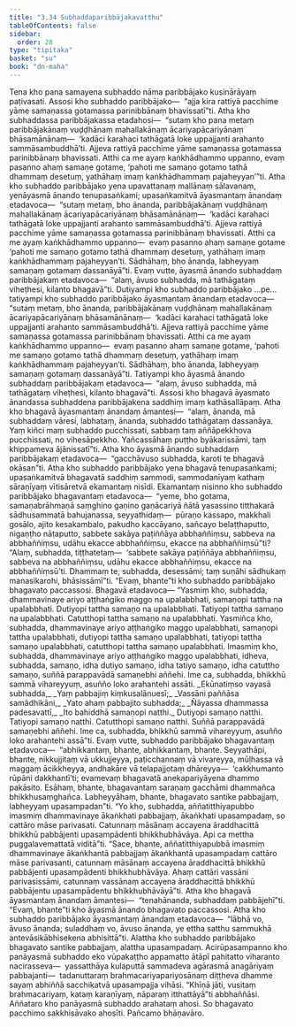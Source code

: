```yaml
---
title: "3.34 Subhaddaparibbājakavatthu"
tableOfContents: false
sidebar:
  order: 28
type: "tipitaka"
basket: "su"
book: "dn-maha"
---
```



<DynamicBreadcrumb />

<Division number="212" book="dn-maha">

<Paragraph number="475" book="dn-maha">
Tena kho pana samayena subhaddo nāma paribbājako kusinārāyaṃ paṭivasati. Assosi kho subhaddo paribbājako—  “ajja kira rattiyā pacchime yāme samaṇassa gotamassa parinibbānaṃ bhavissatī”ti. Atha kho subhaddassa paribbājakassa etadahosi—  “sutaṃ kho pana metaṃ paribbājakānaṃ vuḍḍhānaṃ mahallakānaṃ ācariyapācariyānaṃ bhāsamānānaṃ—  ‘kadāci karahaci tathāgatā loke uppajjanti arahanto sammāsambuddhā’ti. Ajjeva rattiyā pacchime yāme samaṇassa gotamassa parinibbānaṃ bhavissati. Atthi ca me ayaṃ kaṅkhādhammo uppanno, evaṃ pasanno ahaṃ samaṇe gotame, ‘pahoti me samaṇo gotamo tathā dhammaṃ desetuṃ, yathāhaṃ imaṃ kaṅkhādhammaṃ pajaheyyan’”ti.
</Paragraph>

<Paragraph number="476" book="dn-maha">
Atha kho subhaddo paribbājako yena upavattanaṃ mallānaṃ sālavanaṃ, yenāyasmā ānando tenupasaṅkami; upasaṅkamitvā āyasmantaṃ ānandaṃ etadavoca—  “sutaṃ metaṃ, bho ānanda, paribbājakānaṃ vuḍḍhānaṃ mahallakānaṃ ācariyapācariyānaṃ bhāsamānānaṃ—  ‘kadāci karahaci tathāgatā loke uppajjanti arahanto sammāsambuddhā’ti. Ajjeva rattiyā pacchime yāme samaṇassa gotamassa parinibbānaṃ bhavissati. Atthi ca me ayaṃ kaṅkhādhammo uppanno—  evaṃ pasanno ahaṃ samaṇe gotame ‘pahoti me samaṇo gotamo tathā dhammaṃ desetuṃ, yathāhaṃ imaṃ kaṅkhādhammaṃ pajaheyyan’ti. Sādhāhaṃ, bho ānanda, labheyyaṃ samaṇaṃ gotamaṃ dassanāyā”ti. Evaṃ vutte, āyasmā ānando subhaddaṃ paribbājakaṃ etadavoca—  “alaṃ, āvuso subhadda, mā tathāgataṃ viheṭhesi, kilanto bhagavā”ti. Dutiyampi kho subhaddo paribbājako …pe…  tatiyampi kho subhaddo paribbājako āyasmantaṃ ānandaṃ etadavoca—  “sutaṃ metaṃ, bho ānanda, paribbājakānaṃ vuḍḍhānaṃ mahallakānaṃ ācariyapācariyānaṃ bhāsamānānaṃ—  ‘kadāci karahaci tathāgatā loke uppajjanti arahanto sammāsambuddhā’ti. Ajjeva rattiyā pacchime yāme samaṇassa gotamassa parinibbānaṃ bhavissati. Atthi ca me ayaṃ kaṅkhādhammo uppanno—  evaṃ pasanno ahaṃ samaṇe gotame, ‘pahoti me samaṇo gotamo tathā dhammaṃ desetuṃ, yathāhaṃ imaṃ kaṅkhādhammaṃ pajaheyyan’ti. Sādhāhaṃ, bho ānanda, labheyyaṃ samaṇaṃ gotamaṃ dassanāyā”ti. Tatiyampi kho āyasmā ānando subhaddaṃ paribbājakaṃ etadavoca—  “alaṃ, āvuso subhadda, mā tathāgataṃ viheṭhesi, kilanto bhagavā”ti.
</Paragraph>

</Division>
<Division number="213" book="dn-maha">

<Paragraph number="477" book="dn-maha">
Assosi kho bhagavā āyasmato ānandassa subhaddena paribbājakena saddhiṃ imaṃ kathāsallāpaṃ. Atha kho bhagavā āyasmantaṃ ānandaṃ āmantesi—  “alaṃ, ānanda, mā subhaddaṃ vāresi, labhataṃ, ānanda, subhaddo tathāgataṃ dassanāya. Yaṃ kiñci maṃ subhaddo pucchissati, sabbaṃ taṃ aññāpekkhova pucchissati, no vihesāpekkho. Yañcassāhaṃ puṭṭho byākarissāmi, taṃ khippameva ājānissatī”ti. Atha kho āyasmā ānando subhaddaṃ paribbājakaṃ etadavoca—  “gacchāvuso subhadda, karoti te bhagavā okāsan”ti. Atha kho subhaddo paribbājako yena bhagavā tenupasaṅkami; upasaṅkamitvā bhagavatā saddhiṃ sammodi, sammodanīyaṃ kathaṃ sāraṇīyaṃ vītisāretvā ekamantaṃ nisīdi. Ekamantaṃ nisinno kho subhaddo paribbājako bhagavantaṃ etadavoca—  “yeme, bho gotama, samaṇabrāhmaṇā saṃghino gaṇino gaṇācariyā ñātā yasassino titthakarā sādhusammatā bahujanassa, seyyathidaṃ—  pūraṇo kassapo, makkhali gosālo, ajito kesakambalo, pakudho kaccāyano, sañcayo belaṭṭhaputto, nigaṇṭho nāṭaputto, sabbete sakāya paṭiññāya abbhaññiṃsu, sabbeva na abbhaññiṃsu, udāhu ekacce abbhaññiṃsu, ekacce na abbhaññiṃsū”ti? “Alaṃ, subhadda, tiṭṭhatetaṃ—  ‘sabbete sakāya paṭiññāya abbhaññiṃsu, sabbeva na abbhaññiṃsu, udāhu ekacce abbhaññiṃsu, ekacce na abbhaññiṃsū’ti. Dhammaṃ te, subhadda, desessāmi; taṃ suṇāhi sādhukaṃ manasikarohi, bhāsissāmī”ti. “Evaṃ, bhante”ti kho subhaddo paribbājako bhagavato paccassosi. Bhagavā etadavoca—
</Paragraph>

</Division>
<Division number="214" book="dn-maha">

<Paragraph number="478" book="dn-maha">
“Yasmiṃ kho, subhadda, dhammavinaye ariyo aṭṭhaṅgiko maggo na upalabbhati, samaṇopi tattha na upalabbhati. Dutiyopi tattha samaṇo na upalabbhati. Tatiyopi tattha samaṇo na upalabbhati. Catutthopi tattha samaṇo na upalabbhati. Yasmiñca kho, subhadda, dhammavinaye ariyo aṭṭhaṅgiko maggo upalabbhati, samaṇopi tattha upalabbhati, dutiyopi tattha samaṇo upalabbhati, tatiyopi tattha samaṇo upalabbhati, catutthopi tattha samaṇo upalabbhati. Imasmiṃ kho, subhadda, dhammavinaye ariyo aṭṭhaṅgiko maggo upalabbhati, idheva, subhadda, samaṇo, idha dutiyo samaṇo, idha tatiyo samaṇo, idha catuttho samaṇo, suññā parappavādā samaṇebhi aññehi. Ime ca, subhadda, bhikkhū sammā vihareyyuṃ, asuñño loko arahantehi assāti.
</Paragraph>

<Paragraph number="479" type="verses" book="dn-maha">
_Ekūnatiṃso vayasā subhadda,_  
_Yaṃ pabbajiṃ kiṃkusalānuesī;_  
_Vassāni paññāsa samādhikāni,_  
_Yato ahaṃ pabbajito subhadda;_  
_Ñāyassa dhammassa padesavattī,_  
_Ito bahiddhā samaṇopi natthi._  

</Paragraph>

<Paragraph number="480" book="dn-maha">
Dutiyopi samaṇo natthi. Tatiyopi samaṇo natthi. Catutthopi samaṇo natthi. Suññā parappavādā samaṇebhi aññehi. Ime ca, subhadda, bhikkhū sammā vihareyyuṃ, asuñño loko arahantehi assā”ti.
</Paragraph>

</Division>
<Division number="215" book="dn-maha">

<Paragraph number="481" book="dn-maha">
Evaṃ vutte, subhaddo paribbājako bhagavantaṃ etadavoca—  “abhikkantaṃ, bhante, abhikkantaṃ, bhante. Seyyathāpi, bhante, nikkujjitaṃ vā ukkujjeyya, paṭicchannaṃ vā vivareyya, mūḷhassa vā maggaṃ ācikkheyya, andhakāre vā telapajjotaṃ dhāreyya—  ‘cakkhumanto rūpāni dakkhantī’ti; evamevaṃ bhagavatā anekapariyāyena dhammo pakāsito. Esāhaṃ, bhante, bhagavantaṃ saraṇaṃ gacchāmi dhammañca bhikkhusaṃghañca. Labheyyāhaṃ, bhante, bhagavato santike pabbajjaṃ, labheyyaṃ upasampadan”ti. “Yo kho, subhadda, aññatitthiyapubbo imasmiṃ dhammavinaye ākaṅkhati pabbajjaṃ, ākaṅkhati upasampadaṃ, so cattāro māse parivasati. Catunnaṃ māsānaṃ accayena āraddhacittā bhikkhū pabbājenti upasampādenti bhikkhubhāvāya. Api ca mettha puggalavemattatā viditā”ti. “Sace, bhante, aññatitthiyapubbā imasmiṃ dhammavinaye ākaṅkhantā pabbajjaṃ ākaṅkhantā upasampadaṃ cattāro māse parivasanti, catunnaṃ māsānaṃ accayena āraddhacittā bhikkhū pabbājenti upasampādenti bhikkhubhāvāya. Ahaṃ cattāri vassāni parivasissāmi, catunnaṃ vassānaṃ accayena āraddhacittā bhikkhū pabbājentu upasampādentu bhikkhubhāvāyā”ti.
</Paragraph>

<Paragraph number="482" book="dn-maha">
Atha kho bhagavā āyasmantaṃ ānandaṃ āmantesi—  “tenahānanda, subhaddaṃ pabbājehī”ti. “Evaṃ, bhante”ti kho āyasmā ānando bhagavato paccassosi. Atha kho subhaddo paribbājako āyasmantaṃ ānandaṃ etadavoca—  “lābhā vo, āvuso ānanda; suladdhaṃ vo, āvuso ānanda, ye ettha satthu sammukhā antevāsikābhisekena abhisittā”ti. Alattha kho subhaddo paribbājako bhagavato santike pabbajjaṃ, alattha upasampadaṃ. Acirūpasampanno kho panāyasmā subhaddo eko vūpakaṭṭho appamatto ātāpī pahitatto viharanto nacirasseva—  yassatthāya kulaputtā sammadeva agārasmā anagāriyaṃ pabbajanti—  tadanuttaraṃ brahmacariyapariyosānaṃ diṭṭheva dhamme sayaṃ abhiññā sacchikatvā upasampajja vihāsi. “Khīṇā jāti, vusitaṃ brahmacariyaṃ, kataṃ karaṇīyaṃ, nāparaṃ itthattāyā”ti abbhaññāsi. Aññataro kho panāyasmā subhaddo arahataṃ ahosi. So bhagavato pacchimo sakkhisāvako ahosīti.

</Paragraph>
</Division>

<Paragraph number="483" type="center" book="dn-maha">
Pañcamo bhāṇavāro.
</Paragraph>
